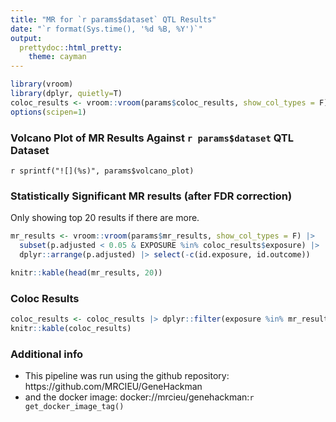 ```yaml
---
title: "MR for `r params$dataset` QTL Results"
date: "`r format(Sys.time(), '%d %B, %Y')`"
output:
  prettydoc::html_pretty:
    theme: cayman
---
```

```r
library(vroom)
library(dplyr, quietly=T)
coloc_results <- vroom::vroom(params$coloc_results, show_col_types = F)
options(scipen=1)
```

### Volcano Plot of MR Results Against `r params$dataset` QTL Dataset
`r sprintf("![](%s)", params$volcano_plot)`

### Statistically Significant MR results (after FDR correction)
Only showing top 20 results if there are more.
```r
mr_results <- vroom::vroom(params$mr_results, show_col_types = F) |>
  subset(p.adjusted < 0.05 & EXPOSURE %in% coloc_results$exposure) |>
  dplyr::arrange(p.adjusted) |> select(-c(id.exposure, id.outcome))

knitr::kable(head(mr_results, 20))
```

### Coloc Results
```r
coloc_results <- coloc_results |> dplyr::filter(exposure %in% mr_results$EXPOSURE)
knitr::kable(coloc_results)
```

### Additional info

* This pipeline was run using the github repository: https://github.com/MRCIEU/GeneHackman
* and the docker image: docker://mrcieu/genehackman:`r get_docker_image_tag()`
